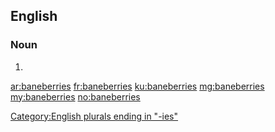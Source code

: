 ==English==

===Noun===
{{head|en|plural}}

# {{plural of|baneberry|lang=en|nocat=1}}

[[Category:English plurals ending in "-ies"]]

[[ar:baneberries]]
[[fr:baneberries]]
[[ku:baneberries]]
[[mg:baneberries]]
[[my:baneberries]]
[[no:baneberries]]
